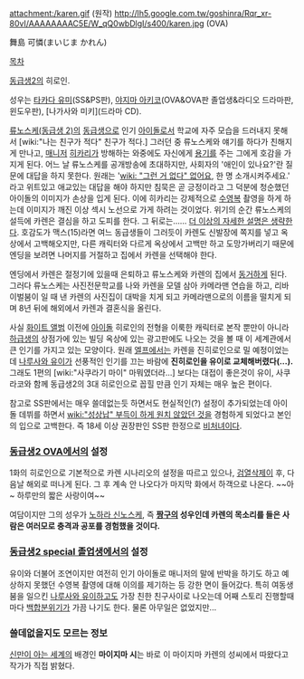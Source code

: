 attachment:/karen.gif
(원작)
http://lh5.google.com.tw/goshinra/Rqr_xr-80vI/AAAAAAAAC5E/W_qQ0wbDlgI/s400/karen.jpg
(OVA)

舞島 可憐(まいじま かれん)

[[목차]]

[[동급생2]]의 히로인.

성우는 [[타카다 유미]](SS&PS판), [[야지마 아키코]](OVA&OVA판 졸업생&라디오 드라마판, 윈도우판), [나가사와 미키](드라마 CD).

[[류노스케(동급생 2)]]의 [[동급생]]으로 인기 [[아이돌]]로서 학교에 자주 모습을 드러내지 못해서 [wiki:"나는 친구가 적다" 친구가 적다.] 그러던 중 류노스케와 얘기를 하다가 친해지게 만나고, [[매니저]] [[히카리]]가 방해하는 와중에도 자신에게 [[용기]]를 주는 그에게 호감을 가지게 된다. 어느 날 류노스케를 공개방송에 초대하지만, 사회자의 '애인이 있나요?'란 질문에 대답을 하지 못한다. 원래는 '[[wiki: "그런 거 없다" 없어요]], 한 명 소개시켜주세요.' 라고 위트있고 애교있는 대답을 해야 하지만 침묵은 곧 긍정이라고 그 덕분에 청순했던 아이돌의 이미지가 손상을 입게 된다. 이에 히카리는 강제적으로 [[수영복]] 촬영을 하게 하는데 이미지가 깨진 이상 섹시 노선으로 가게 하려는 것이었다. 위기의 순간 류노스케의 설득에 카렌은 결심을 하고 도피를 한다. 그 뒤로는…… [[더 이상의 자세한 설명은 생략한다]]. 호감도가 맥스(15)라면 여느 동급생들이 그러듯이 카렌도 신발장에 쪽지를 넣고 옥상에서 고백해오지만, 다른 캐릭터와 다르게 옥상에서 고백만 하고 도망가버리기 때문에 엔딩을 보려면 나머지를 거절하고 집에서 카렌을 선택해야 한다.

엔딩에서 카렌은 절정기에 있을때 은퇴하고 류노스케와 카렌의 집에서 [[동거]]하게 된다. 그러다 류노스케는 사진전문학교를 나와 카렌을 모델 삼아 카메라맨 연습을 하고, 리바이벌붐이 일 때 낸 카렌의 사진집이 대박을 치게 되고 카메라맨으로의 이름을 떨치게 되며 8년 뒤에 해외에서 카렌과 결혼식을 올린다.

사실 [[화이트 앨범]] 이전에 [[아이돌]] 히로인의 전형을 이룩한 캐릭터로 본작 뿐만이 아니라 [[하급생]]의 상점가에 있는 빌딩 옥상에 있는 광고판에도 나오는 것을 볼 때 이 세계관에서 큰 인기를 가지고 있는 모양이다. 원래 [[엘프]]에서는 카렌을 진히로인으로 밀 예정이었는데 [[나루사와 유이]]가 선풍적인 인기를 끄는 바람에 '''진히로인을 유이로 교체해버렸다(...).''' 그래도 1편의 [wiki:"사쿠라기 마이" 마뭐였더라...] 보다는 대접이 좋은것이 유이, 사쿠라코와 함께 동급생2의 3대 히로인으로 꼽힐 만큼 인기 자체는 매우 높은 편이다.

참고로 SS판에서는 매우 쓸데없는듯 하면서도 현실적인(?) 설정이 추가되었는데 아이돌 데뷔를 하면서 [[wiki:"성상납" 부득이 하게 원치 않았던 것]]을 경험하게 되었다고 본인의 입으로 고백한다. 즉 18세 이상 권장판인 SS판 한정으로 [[비처녀]]이다.

=== [[동급생2 OVA]]에서의 설정 ===
1화의 히로인으로 기본적으로 카렌 시나리오의 설정을 따르고 있으나, [[검열삭제]]이 후, 다음날 해외로 떠나게 된다. 그 후 계속 안 나오다가 마지막 화에서 하객으로 나온다. ~~아~ 하루만의 짧은 사랑이여~~

여담이지만 그의 성우가 [[노하라 신노스케]], 즉 '''[[짱구]]의 성우인데 카렌의 목소리를 들은 사람은 여러모로 충격과 공포를 경험했을 것이다.'''

=== [[동급생2 special 졸업생]]에서의 설정 ===
유이와 더불어 조연이지만 여전히 인기 아이돌로 매니저의 말에 반박을 하기도 하고 예상하지 못했던 수영복 촬영에 대해 이의를 제기하는 등 강한 면이 들어갔다. 특히 여동생붐을 일으킨 [[나루사와 유이]]하고도 가장 친한 친구사이로 나오는데 어째 스토리 진행할때마다 [[백합]]분위기가 가끔 나기도 한다. 물론 아무일은 없었지만...

=== 쓸데없을지도 모르는 정보 ===
[[신만이 아는 세계]]의 배경인 '''마이지마 시'''는 바로 이 마이지마 카렌의 성씨에서 따왔다고 작가가 직접 밝혔다.
